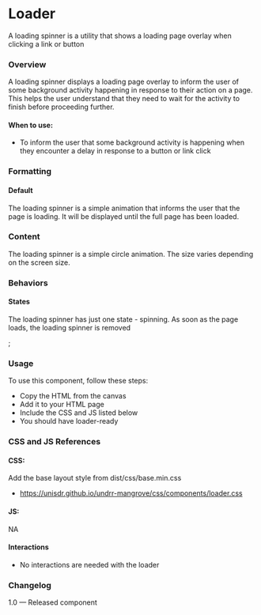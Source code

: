 
<Meta title="Components/Loader" component={Loader} />

# Loader
A loading spinner is a utility that shows a loading page overlay when clicking a link or button

### Overview
A loading spinner displays a loading page overlay to inform the user of some background activity happening in response to their action on a page. This helps the user understand that they need to wait for the activity to finish before proceeding further.

#### When to use:
- To inform the user that some background activity is happening when they encounter a delay in response to a button or link click

### Formatting

#### Default
The loading spinner is a simple animation that informs the user that the page is loading. It will be displayed until the full page has been loaded.

### Content
The loading spinner is a simple circle animation. The size varies depending on the screen size.

### Behaviors

#### States
The loading spinner has just one state - spinning. As soon as the page loads, the loading spinner is removed

<Canvas>
  <Story name="Loader">
    <Loader ></Loader>;
  </Story>
</Canvas>

### Usage
To use this component, follow these steps:
- Copy the HTML from the canvas
- Add it to your HTML page
- Include the CSS and JS listed below
- You should have loader-ready

### CSS and JS References

#### CSS:
Add the base layout style from dist/css/base.min.css
- https://unisdr.github.io/undrr-mangrove/css/components/loader.css

#### JS:
NA

#### Interactions
- No interactions are needed with the loader

### Changelog
1.0 — Released component
